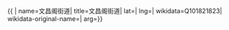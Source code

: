 {{ {{{1|PRC admin/showdata}}}|
name=文昌阁街道|
title=文昌阁街道|
lat=|
lng=|
wikidata=Q101821823|
wikidata-original-name=|
arg={{{arg|}}}}}